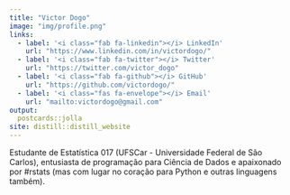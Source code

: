 ```yaml
---
title: "Victor Dogo"
image: "img/profile.png"
links:
  - label: '<i class="fab fa-linkedin"></i> LinkedIn'
    url: "https://www.linkedin.com/in/victordogo/"
  - label: '<i class="fab fa-twitter"></i> Twitter'
    url: "https://twitter.com/victor_dogo"
  - label: '<i class="fab fa-github"></i> GitHub'
    url: "https://github.com/victordogo/"
  - label: '<i class="fas fa-envelope"></i> Email'
    url: "mailto:victordogo@gmail.com"
output:
  postcards::jolla
site: distill::distill_website
---
```


Estudante de Estatística 017 (UFSCar - Universidade Federal de São Carlos), entusiasta de programação para Ciência de Dados e apaixonado por #rstats (mas com lugar no coração para Python e outras linguagens também). 
